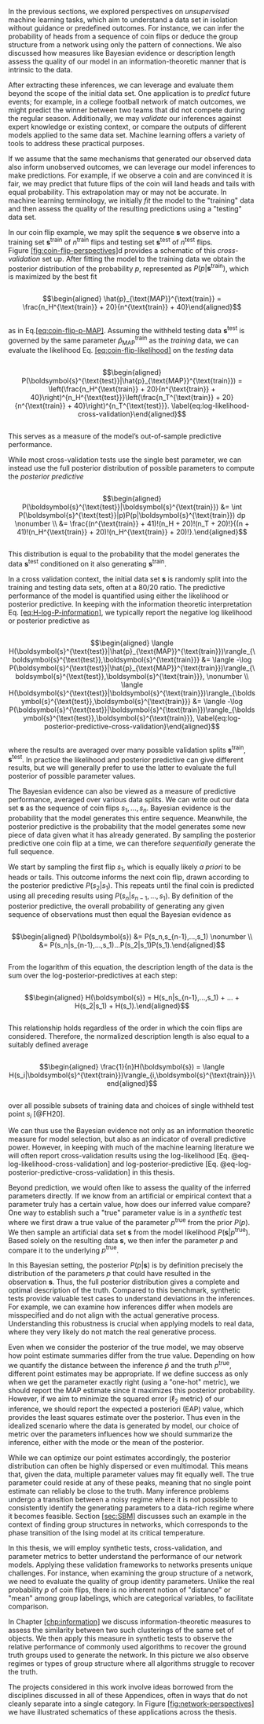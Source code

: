 In the previous sections, we explored perspectives on *unsupervised*
machine learning tasks, which aim to understand a data set in isolation
without guidance or predefined outcomes. For instance, we can infer the
probability of heads from a sequence of coin flips or deduce the group
structure from a network using only the pattern of connections. We also
discussed how measures like Bayesian evidence or description length
assess the quality of our model in an information-theoretic manner that
is intrinsic to the data.

After extracting these inferences, we can leverage and evaluate them
beyond the scope of the initial data set. One application is to
*predict* future events; for example, in a college football network of
match outcomes, we might predict the winner between two teams that did
not compete during the regular season. Additionally, we may *validate*
our inferences against expert knowledge or existing context, or compare
the outputs of different models applied to the same data set. Machine
learning offers a variety of tools to address these practical purposes.

If we assume that the same mechanisms that generated our observed data
also inform unobserved outcomes, we can leverage our model inferences to
make predictions. For example, if we observe a coin and are convinced it
is fair, we may predict that future flips of the coin will land heads
and tails with equal probability. This extrapolation may or may not be
accurate. In machine learning terminology, we initially *fit* the model
to the \"training\" data and then assess the quality of the resulting
predictions using a \"testing\" data set.

In our coin flip example, we may split the sequence $\boldsymbol{s}$ we observe
into a training set $\boldsymbol{s}^{\text{train}}$ of $n^{\text{train}}$ flips
and testing set $\boldsymbol{s}^{\text{test}}$ of $n^{\text{test}}$ flips.
Figure [\[fig:coin-flip-perspectives\]](#fig:coin-flip-perspectives){reference-type="ref"
reference="fig:coin-flip-perspectives"}d provides a schematic of this
*cross-validation* set up. After fitting the model to the training data
we obtain the posterior distribution of the probability $p$, represented
as $P(p|\boldsymbol{s}^{\text{train}})$, which is maximized by the best fit


:::{style="overflow-x:auto;overflow-y:hidden;"}
$$\begin{aligned}
    \hat{p}_{\text{MAP}}^{\text{train}} = \frac{n_H^{\text{train}} + 20}{n^{\text{train}} + 40}\end{aligned}$$
:::

as in
Eq.[\[eq:coin-flip-p-MAP\]](#eq:coin-flip-p-MAP){reference-type="eqref"
reference="eq:coin-flip-p-MAP"}. Assuming the withheld testing
data $\boldsymbol{s}^{\text{test}}$ is governed by the same
parameter $\hat{p}_{\text{MAP}}^{\text{train}}$ as the *training* data,
we can evaluate the likelihood
Eq. [\[eq:coin-flip-likelihood\]](#eq:coin-flip-likelihood){reference-type="eqref"
reference="eq:coin-flip-likelihood"} on the *testing* data


:::{style="overflow-x:auto;overflow-y:hidden;"}
$$\begin{aligned}
P(\boldsymbol{s}^{\text{test}}|\hat{p}_{\text{MAP}}^{\text{train}}) = \left(\frac{n_H^{\text{train}} + 20}{n^{\text{train}} + 40}\right)^{n_H^{\text{test}}}\left(\frac{n_T^{\text{train}} + 20}{n^{\text{train}} + 40}\right)^{n_T^{\text{test}}}. \label{eq:log-likelihood-cross-validation}\end{aligned}$$
:::

This serves as a measure of the model's out-of-sample predictive
performance.

While most cross-validation tests use the single best parameter, we can
instead use the full posterior distribution of possible parameters to
compute the *posterior predictive* 

:::{style="overflow-x:auto;overflow-y:hidden;"}
$$\begin{aligned}
    P(\boldsymbol{s}^{\text{test}}|\boldsymbol{s}^{\text{train}}) &= \int P(\boldsymbol{s}^{\text{test}}|p)P(p|\boldsymbol{s}^{\text{train}}) dp \nonumber \\
    &= \frac{(n^{\text{train}} + 41)!(n_H + 20)!(n_T + 20)!}{(n + 41)!(n_H^{\text{train}} + 20)!(n_H^{\text{train}} + 20)!}.\end{aligned}$$
:::

This distribution is equal to the probability that the model generates
the data $\boldsymbol{s}^{\text{test}}$ conditioned on it also
generating $\boldsymbol{s}^{\text{train}}$.

In a cross validation context, the initial data set $\boldsymbol{s}$ is
randomly split into the training and testing data sets, often at a 80/20
ratio. The predictive performance of the model is quantified using
either the likelihood or posterior predictive. In keeping with the
information theoretic interpretation
Eq. [\[eq:H-log-P-information\]](#eq:H-log-P-information){reference-type="eqref"
reference="eq:H-log-P-information"}, we typically report the negative
log likelihood or posterior predictive as 

:::{style="overflow-x:auto;overflow-y:hidden;"}
$$\begin{aligned}
    \langle H(\boldsymbol{s}^{\text{test}}|\hat{p}_{\text{MAP}}^{\text{train}})\rangle_{\boldsymbol{s}^{\text{test}},\boldsymbol{s}^{\text{train}}} &= \langle -\log P(\boldsymbol{s}^{\text{test}}|\hat{p}_{\text{MAP}}^{\text{train}})\rangle_{\boldsymbol{s}^{\text{test}},\boldsymbol{s}^{\text{train}}},
    \nonumber \\
    \langle H(\boldsymbol{s}^{\text{test}}|\boldsymbol{s}^{\text{train}})\rangle_{\boldsymbol{s}^{\text{test}},\boldsymbol{s}^{\text{train}}} &= \langle -\log P(\boldsymbol{s}^{\text{test}}|\boldsymbol{s}^{\text{train}})\rangle_{\boldsymbol{s}^{\text{test}},\boldsymbol{s}^{\text{train}}}, \label{eq:log-posterior-predictive-cross-validation}\end{aligned}$$
:::

where the results are averaged over many possible validation
splits $\boldsymbol{s}^{\text{train}},\boldsymbol{s}^{\text{test}}$. In practice the
likelihood and posterior predictive can give different results, but we
will generally prefer to use the latter to evaluate the full posterior
of possible parameter values.

The Bayesian evidence can also be viewed as a measure of predictive
performance, averaged over various data splits. We can write out our
data set $\boldsymbol{s}$ as the sequence of coin flips $s_1,...,s_n$. Bayesian
evidence is the probability that the model generates this entire
sequence. Meanwhile, the posterior predictive is the probability that
the model generates some new piece of data given what it has already
generated. By sampling the posterior predictive one coin flip at a time,
we can therefore *sequentially* generate the full sequence.

We start by sampling the first flip $s_1$, which is equally likely *a
priori* to be heads or tails. This outcome informs the next coin flip,
drawn according to the posterior predictive $P(s_2|s_1)$. This repeats
until the final coin is predicted using all preceding results
using $P(s_n|s_{n-1},...,s_1)$. By definition of the posterior
predictive, the overall probability of generating any given sequence of
observations must then equal the Bayesian evidence as 

:::{style="overflow-x:auto;overflow-y:hidden;"}
$$\begin{aligned}
    P(\boldsymbol{s}) &= P(s_n,s_{n-1},...,s_1) \nonumber \\
    &= P(s_n|s_{n-1},...,s_1)...P(s_2|s_1)P(s_1).\end{aligned}$$
:::
 From
the logarithm of this equation, the description length of the data is
the sum over the log-posterior-predictives at each step:


:::{style="overflow-x:auto;overflow-y:hidden;"}
$$\begin{aligned}
    H(\boldsymbol{s}) = H(s_n|s_{n-1},...,s_1) + ... + H(s_2|s_1) + H(s_1).\end{aligned}$$
:::

This relationship holds regardless of the order in which the coin flips
are considered. Therefore, the normalized description length is also
equal to a suitably defined average 

:::{style="overflow-x:auto;overflow-y:hidden;"}
$$\begin{aligned}
    \frac{1}{n}H(\boldsymbol{s}) = \langle H(s_i|\boldsymbol{s}^{\text{train}})\rangle_{i,\boldsymbol{s}^{\text{train}}}\end{aligned}$$
:::

over all possible subsets of training data and choices of single
withheld test point $s_i$ [@FH20].

We can thus use the Bayesian evidence not only as an information
theoretic measure for model selection, but also as an indicator of
overall predictive power. However, in keeping with much of the machine
learning literature we will often report cross-validation results using
the log-likelihood
[Eq. @eq-log-likelihood-cross-validation] and
log-posterior-predictive
[Eq. @eq-log-posterior-predictive-cross-validation] in this
thesis.

Beyond prediction, we would often like to assess the quality of the
inferred parameters directly. If we know from an artificial or empirical
context that a parameter truly has a certain value, how does our
inferred value compare? One way to establish such a \"true\" parameter
value is in a *synthetic* test where we first draw a true value of the
parameter $p^{\text{true}}$ from the prior $P(p)$. We then sample an
artificial data set $\boldsymbol{s}$ from the model
likelihood $P(\boldsymbol{s}|p^{\text{true}})$. Based solely on the resulting
data $\boldsymbol{s}$, we then infer the parameter $p$ and compare it to the
underlying $p^{\text{true}}$.

In this Bayesian setting, the posterior $P(p|\boldsymbol{s})$ is by definition
precisely the distribution of the parameters $p$ that could have
resulted in the observation $\boldsymbol{s}$. Thus, the full posterior
distribution gives a complete and optimal description of the truth.
Compared to this benchmark, synthetic tests provide valuable test cases
to understand deviations in the inferences. For example, we can examine
how inferences differ when models are misspecified and do not align with
the actual generative process. Understanding this robustness is crucial
when applying models to real data, where they very likely do not match
the real generative process.

Even when we consider the posterior of the true model, we may observe
how point estimate summaries differ from the true value. Depending on
how we quantify the distance between the inference $\hat{p}$ and the
truth $p^{\text{true}}$, different point estimates may be appropriate.
If we define success as only when we get the parameter exactly right
(using a \"one-hot\" metric), we should report the MAP estimate since it
maximizes this posterior probability. However, if we aim to minimize the
squared error ($\ell_2$ metric) of our inference, we should report the
expected a posteriori (EAP) value, which provides the least squares
estimate over the posterior. Thus even in the idealized scenario where
the data is generated by model, our choice of metric over the parameters
influences how we should summarize the inference, either with the mode
or the mean of the posterior.

While we can optimize our point estimates accordingly, the posterior
distribution can often be highly dispersed or even multimodal. This
means that, given the data, multiple parameter values may fit equally
well. The true parameter could reside at any of these peaks, meaning
that no single point estimate can reliably be close to the truth. Many
inference problems undergo a transition between a noisy regime where it
is not possible to consistently identify the generating parameters to a
data-rich regime where it becomes feasible.
Section [\[sec:SBM\]](#sec:SBM){reference-type="ref"
reference="sec:SBM"} discusses such an example in the context of finding
group structures in networks, which corresponds to the phase transition
of the Ising model at its critical temperature.

In this thesis, we will employ synthetic tests, cross-validation, and
parameter metrics to better understand the performance of our network
models. Applying these validation frameworks to networks presents unique
challenges. For instance, when examining the group structure of a
network, we need to evaluate the quality of group identity parameters.
Unlike the real probability $p$ of coin flips, there is no inherent
notion of \"distance\" or \"mean\" among group labelings, which are
categorical variables, to facilitate comparison.

In Chapter [\[chp:information\]](#chp:information){reference-type="ref"
reference="chp:information"} we discuss information-theoretic measures
to assess the similarity between two such clusterings of the same set of
objects. We then apply this measure in synthetic tests to observe the
relative performance of commonly used algorithms to recover the ground
truth groups used to generate the network. In this picture we also
observe regimes or types of group structure where all algorithms
struggle to recover the truth.

The projects considered in this work involve ideas borrowed from the
disciplines discussed in all of these Appendices, often in ways that do
not cleanly separate into a single category. In
Figure [\[fig:network-perspectives\]](#fig:network-perspectives){reference-type="ref"
reference="fig:network-perspectives"} we have illustrated schematics of
these applications across the thesis.
